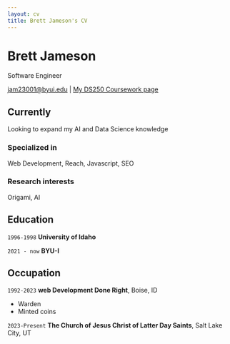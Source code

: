 ```yaml
---
layout: cv
title: Brett Jameson's CV
---
```

# Brett Jameson
Software Engineer

<div id="webaddress">
<a href="jam23001@byui.edu">jam23001@byui.edu</a>
| <a href="https://ubiquitous-sniffle-g64km2l.pages.github.io/">My DS250 Coursework page</a>
</div>


## Currently

Looking to expand my AI and Data Science knowledge

### Specialized in

Web Development, Reach, Javascript, SEO


### Research interests

Origami, AI


## Education

`1996-1998`
__University of Idaho__

`2021 - now`
__BYU-I__


## Occupation

`1992-2023`
__web Development Done Right__, Boise, ID

- Warden
- Minted coins

`2023-Present`
__The Church of Jesus Christ of Latter Day Saints__, Salt Lake City, UT



<!-- ### Footer

Last updated: Oct 2024 -->